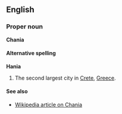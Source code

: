 ==English==
===Proper noun===
'''Chania'''

====Alternative spelling====
'''Hania'''

#The second largest city in [[Crete]], [[Greece]].

====See also====
*[[en:Chania|Wikipedia article on Chania]]